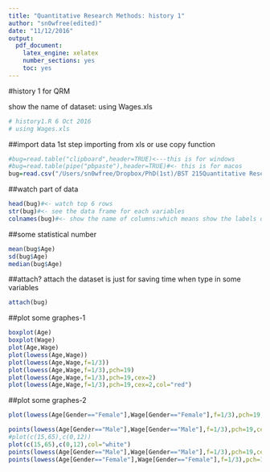 ```yaml
---
title: "Quantitative Research Methods: history 1"
author: "sn0wfree(edited)"
date: "11/12/2016"
output: 
  pdf_document: 
    latex_engine: xelatex
    number_sections: yes
    toc: yes
---
```

#history 1 for QRM

show the name of dataset: using Wages.xls

```r
# history1.R 6 Oct 2016
# using Wages.xls
```

##import data
1st step importing from xls or use copy function
```r
#bug=read.table("clipboard",header=TRUE)<---this is for windows
#bug=read.table(pipe("pbpaste"),header=TRUE)#<- this is for macos
bug=read.csv("/Users/sn0wfree/Dropbox/PhD(1st)/BST 215Quantitative Research Methods term 1/r code/Wages.csv",header=TRUE)
```

##watch part of data
```r
head(bug)#<- watch top 6 rows
str(bug)#<- see the data frame for each variables
colnames(bug)#<- show the name of columns:which means show the labels or variables name
```

##some statistical number

```r
mean(bug$Age)
sd(bug$Age)
median(bug$Age)

```

##attach?
attach the dataset is just for saving time when type in some variables
```r
attach(bug)
```

##plot some graphes-1 
```r
boxplot(Age)
boxplot(Wage)
plot(Age,Wage)
plot(lowess(Age,Wage))
plot(lowess(Age,Wage,f=1/3))
plot(lowess(Age,Wage,f=1/3),pch=19)
plot(lowess(Age,Wage,f=1/3),pch=19,cex=2)
plot(lowess(Age,Wage,f=1/3),pch=19,cex=2,col="red")
```

##plot some graphes-2
```r
plot(lowess(Age[Gender=="Female"],Wage[Gender=="Female"],f=1/3),pch=19,cex=2,col="red")#<lowess:Scatter Plot Smoothing.This function performs the computations for the LOWESS smoother which uses locally-weighted polynomial regression (see the references).

points(lowess(Age[Gender=="Male"],Wage[Gender=="Male"],f=1/3),pch=19,cex=2,col="blue")
#plot(c(15,65),c(0,12))
plot(c(15,65),c(0,12),col="white")
points(lowess(Age[Gender=="Male"],Wage[Gender=="Male"],f=1/3),pch=19,cex=2,col="blue")
points(lowess(Age[Gender=="Female"],Wage[Gender=="Female"],f=1/3),pch=19,cex=2,col="red")
```






